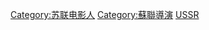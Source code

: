 {{Commonscat|Film directors from the Soviet Union}}

[[Category:苏联电影人|Category:苏联电影人]]
[[Category:蘇聯導演|Category:蘇聯導演]]
[[Category:各國電影導演|USSR]]